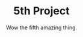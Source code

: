 ---
title: 5th Project
subtitle: Wow the fifth amazing thing.
category: dev
tags:
  - game design
  - art

hero_image: "./../assets/wolfgang-hasselmann-yhH7ER4T0JI-unsplash.jpg"

publish: false
feature: false
---